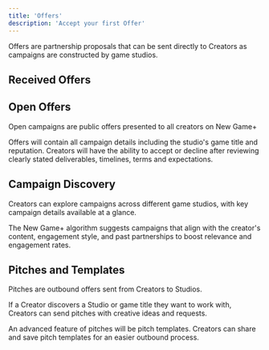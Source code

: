 ```yaml
---
title: 'Offers'
description: 'Accept your first Offer'
---
```


Offers are partnership proposals that can be sent directly to Creators as campaigns are constructed by game studios.

## Received Offers


## Open Offers
Open campaigns are public offers presented to all creators on New Game+ 

Offers will contain all campaign details including the studio's game title and reputation. Creators will have the ability to accept or decline after reviewing clearly stated deliverables, timelines, terms and expectations.

## Campaign Discovery
Creators can explore campaigns across different game studios, with key campaign details available at a glance.

The New Game+ algorithm suggests campaigns that align with the creator's content, engagement style, and past partnerships to boost relevance and engagement rates.


## Pitches and Templates
Pitches are outbound offers sent from Creators to Studios. 

If a Creator discovers a Studio or game title they want to work with, Creators can send pitches with creative ideas and requests.

An advanced feature of pitches will be pitch templates. Creators can share and save pitch templates for an easier outbound process.